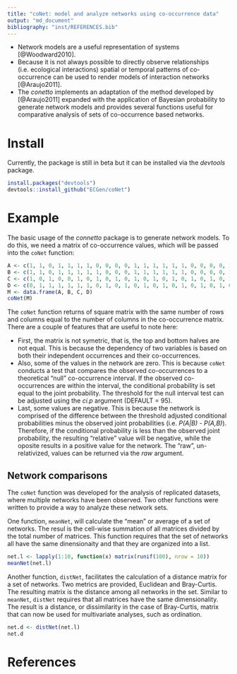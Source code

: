 ```yaml
---
title: "coNet: model and analyze networks using co-occurrence data"
output: "md_document"
bibliography: "inst/REFERENCES.bib"
---
```


* Network models are a useful representation of systems [@Woodward2010].
* Because it is not always possible to directly observe relationships
  (i.e. ecological interactions) spatial or temporal patterns of
  co-occurrence can be used to render models of interaction networks
  [@Araujo2011].
* The *conetto* implements an adaptation of the method developed by
  [@Araujo2011] expanded with the application of Bayesian probability
  to generate network models and provides several functions useful for
  comparative analysis of sets of co-occurrence based networks.

# Install

Currently, the package is still in beta but it can be installed via
the *devtools* package.

```r
install.packages("devtools")
devtools::install_github("ECGen/coNet")
```

# Example


The basic usage of the *connetto* package is to generate network
models. To do this, we need a matrix of co-occurrence values, which
will be passed into the `coNet` function:

```r
A <- c(1, 1, 0, 1, 1, 1, 1, 0, 0, 0, 0, 1, 1, 1, 1, 1, 1, 0, 0, 0, 0, 1)
B <- c(1, 1, 0, 1, 1, 1, 1, 1, 0, 0, 0, 1, 1, 1, 1, 1, 1, 0, 0, 0, 0, 1)
C <- c(1, 0, 1, 0, 0, 1, 0, 1, 0, 1, 0, 1, 0, 1, 0, 1, 0, 1, 0, 1, 0, 1)
D <- c(0, 1, 1, 1, 1, 1, 1, 0, 1, 0, 1, 0, 1, 0, 1, 0, 1, 0, 1, 0, 1, 0)
M <- data.frame(A, B, C, D)
coNet(M)
```

The `coNet` function returns of square matrix with the same number of
rows and columns equal to the number of columns in the co-occurrence
matrix. There are a couple of features that are useful to note here:

* First, the matrix is not symetric, that is, the top and bottom
  halves are not equal. This is because the dependency of two
  variables is based on both their independent occurrences and their
  co-occurrences.
* Also, some of the values in the network are zero. This is because
  `coNet` conducts a test that compares the observed co-occurrences to
  a theoretical "null" co-occurrence interval. If the observed
  co-occurrences are within the interval, the conditional probability
  is set equal to the joint probability. The threshold for the null
  interval test can be adjusted using the *ci.p* argument (DEFAULT =
  95).
* Last, some values are negative. This is because the network is
  comprised of the difference between the threshold adjusted
  conditional probabilities minus the observed joint probabilities
  (i.e. *P(A|B) - P(A,B)*). Therefore, if the conditional probability
  is less than the observed joint probability, the resulting
  "relative" value will be negative, while the oposite results in a
  positive value for the network. The "raw", un-relativized, values
  can be returned via the *raw* argument.


## Network comparisons

The `coNet` function was developed for the analysis of replicated
datasets, where multiple networks have been observed. Two other
functions were written to provide a way to analyze these network
sets. 

One function, `meanNet`, will calculate the "mean" or average of a set
of networks. The resul is the cell-wise summation of all matrices
divided by the total number of matrices. This function requires that
the set of networks all have the same dinensionaity and that they are
organized into a list.

```r
net.l <- lapply(1:10, function(x) matrix(runif(100), nrow = 10))
meanNet(net.l)
```

Another function, `distNet`, facilitates the calculation of a distance
matrix for a set of networks. Two metrics are provided, Euclidean and
Bray-Curtis. The resulting matrix is the distance among all networks
in the set. Similar to `meanNet`, `distNet` requires that all matrices
have the same dimensionality. The result is a distance, or
dissimilarity in the case of Bray-Curtis, matrix that can now be used
for multivariate analyses, such as ordination.

```r
net.d <- distNet(net.l)
net.d
```

# References



